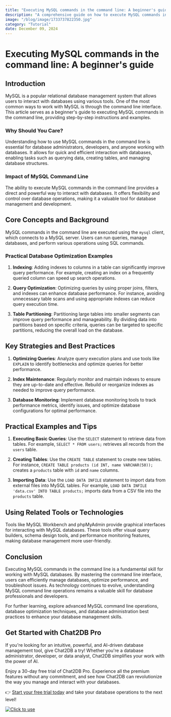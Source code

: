```yaml
---
title: "Executing MySQL commands in the command line: A beginner's guide"
description: "A comprehensive guide on how to execute MySQL commands in the command line for beginners, covering basic to advanced operations."
image: "/blog/image/1733737822350.jpg"
category: "Tutorial"
date: December 09, 2024
---
```


# Executing MySQL commands in the command line: A beginner's guide

## Introduction
MySQL is a popular relational database management system that allows users to interact with databases using various tools. One of the most common ways to work with MySQL is through the command line interface. This article serves as a beginner's guide to executing MySQL commands in the command line, providing step-by-step instructions and examples.

### Why Should You Care?
Understanding how to use MySQL commands in the command line is essential for database administrators, developers, and anyone working with databases. It allows for quick and efficient interaction with databases, enabling tasks such as querying data, creating tables, and managing database structures.

### Impact of MySQL Command Line
The ability to execute MySQL commands in the command line provides a direct and powerful way to interact with databases. It offers flexibility and control over database operations, making it a valuable tool for database management and development.

## Core Concepts and Background
MySQL commands in the command line are executed using the `mysql` client, which connects to a MySQL server. Users can run queries, manage databases, and perform various operations using SQL commands.

### Practical Database Optimization Examples
1. **Indexing**: Adding indexes to columns in a table can significantly improve query performance. For example, creating an index on a frequently queried column can speed up search operations.

2. **Query Optimization**: Optimizing queries by using proper joins, filters, and indexes can enhance database performance. For instance, avoiding unnecessary table scans and using appropriate indexes can reduce query execution time.

3. **Table Partitioning**: Partitioning large tables into smaller segments can improve query performance and manageability. By dividing data into partitions based on specific criteria, queries can be targeted to specific partitions, reducing the overall load on the database.

## Key Strategies and Best Practices
1. **Optimizing Queries**: Analyze query execution plans and use tools like `EXPLAIN` to identify bottlenecks and optimize queries for better performance.

2. **Index Maintenance**: Regularly monitor and maintain indexes to ensure they are up-to-date and effective. Rebuild or reorganize indexes as needed to improve query performance.

3. **Database Monitoring**: Implement database monitoring tools to track performance metrics, identify issues, and optimize database configurations for optimal performance.

## Practical Examples and Tips
1. **Executing Basic Queries**: Use the `SELECT` statement to retrieve data from tables. For example, `SELECT * FROM users;` retrieves all records from the `users` table.

2. **Creating Tables**: Use the `CREATE TABLE` statement to create new tables. For instance, `CREATE TABLE products (id INT, name VARCHAR(50));` creates a `products` table with `id` and `name` columns.

3. **Importing Data**: Use the `LOAD DATA INFILE` statement to import data from external files into MySQL tables. For example, `LOAD DATA INFILE 'data.csv' INTO TABLE products;` imports data from a CSV file into the `products` table.

## Using Related Tools or Technologies
Tools like MySQL Workbench and phpMyAdmin provide graphical interfaces for interacting with MySQL databases. These tools offer visual query builders, schema design tools, and performance monitoring features, making database management more user-friendly.

## Conclusion
Executing MySQL commands in the command line is a fundamental skill for working with MySQL databases. By mastering the command line interface, users can efficiently manage databases, optimize performance, and troubleshoot issues. As technology continues to evolve, understanding MySQL command line operations remains a valuable skill for database professionals and developers.

For further learning, explore advanced MySQL command line operations, database optimization techniques, and database administration best practices to enhance your database management skills.

## Get Started with Chat2DB Pro

If you're looking for an intuitive, powerful, and AI-driven database management tool, give Chat2DB a try! Whether you're a database administrator, developer, or data analyst, Chat2DB simplifies your work with the power of AI.

Enjoy a 30-day free trial of Chat2DB Pro. Experience all the premium features without any commitment, and see how Chat2DB can revolutionize the way you manage and interact with your databases.

👉 [Start your free trial today](https://chat2db.ai/pricing) and take your database operations to the next level!


[![Click to use](/image/blog/bg/chat2db.jpg)](https://chat2db.ai/)
